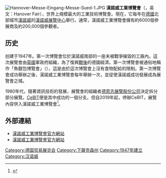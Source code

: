 {{Expand|time=2018-11-29T05:15:25+00:00}}
[[File:Hannover-Messe-Eingang-Messe-Sued-1.JPG|thumb]]
'''漢諾威工業博覽會'''（{{lang-de|Hannover Messe}}，英文：Hanover Fair），世界上規模最大的工業技術博覽會。現在，它每年在[[德國|德國]]北部城市[[漢諾威|漢諾威]]的[[漢諾威展覽中心|漢諾威展覽中心]]舉行。通常，漢諾威工業博覽會擁有約6000個參展商及約200,000個參觀者。

==历史==
创建于1947年。第一次博覽會位於漢諾威南部的一座未被戰爭摧毀的工廠內。這次展覽會由[[英國|英國]]軍政府組織，為了復興[[二戰|戰後]]的德國經濟。第一次博覽會被通俗地稱作「魚麵包博覽會」（{{lang|de|Fischbrötchenmesse}}），這是由於這次博覽會上沒有食物配給的限制。第一次博覽會成功舉辦之後，漢諾威工業博覽會每年舉辦一次，並促使漢諾威成功發展成為展覽會之城。

1980年代，隨著資訊技術的發展，展覽會的組織者[[德意志展覽股份公司|德意志展覽股份公司]]決定拆分部分展覽。[[CeBIT|CeBIT]]便是其中成功的一個分支。但自2019年起，停辦CeBIT，展覽內容併入漢諾威工業博覽會<ref>{{cite web |url=https://www.cebit.de/en/press/press-releases/deutsche-messe-restructures-event-portfo |title=Deutsche Messe restructures event portfolio |accessdate=2018-11-29 |deadurl=yes |archiveurl=https://web.archive.org/web/20181129132359/https://www.cebit.de/en/press/press-releases/deutsche-messe-restructures-event-portfo |archivedate=2018-11-29 }}</ref>。

==外部連結==
*[http://www.hannovermesse.de/ 漢諾威工業博覽會官方網站] {{Wayback|url=http://www.hannovermesse.de/ |date=20201011100957 }} {{de}}
*[http://www.hannovermesse.com.cn/ 漢諾威工業博覽會官方網站] {{Wayback|url=http://www.hannovermesse.com.cn/ |date=20210118005210 }} {{zh-cn}}

[[Category:德国贸易展览会|Category:德国贸易展览会]]
[[Category:下薩克森州|Category:下薩克森州]]
[[Category:1947年建立|Category:1947年建立]]
[[Category:汉诺威|Category:汉诺威]]